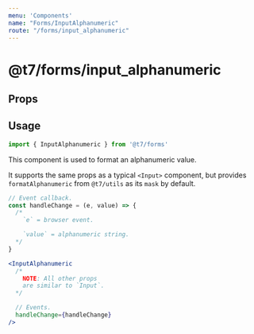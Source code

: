 ```yaml
---
menu: 'Components'
name: "Forms/InputAlphanumeric"
route: "/forms/input_alphanumeric"
---
```



# @t7/forms/input_alphanumeric

## Props

<PropsTable of={InputAlphanumeric} />

## Usage

```js
import { InputAlphanumeric } from '@t7/forms'
```

This component is used to format an alphanumeric value.

It supports the same props as a typical `<Input>` component, but provides `formatAlphanumeric` from `@t7/utils` as its `mask` by default.

```js
// Event callback.
const handleChange = (e, value) => {
  /*
    `e` = browser event.

    `value` = alphanumeric string.
  */
}
```

```jsx
<InputAlphanumeric
  /*
    NOTE: All other props
    are similar to `Input`.
  */

  // Events.
  handleChange={handleChange}
/>
```
